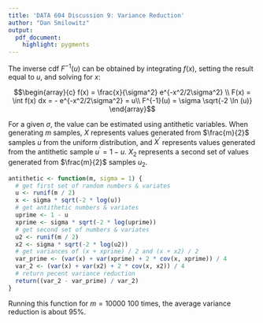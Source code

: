 ```yaml
---
title: 'DATA 604 Discussion 9: Variance Reduction'
author: "Dan Smilowitz"
output:
  pdf_document:
    highlight: pygments
---
```


The inverse cdf $F^{-1}(u)$ can be obtained by integrating $f(x)$, setting the result equal to $u$, and solving for $x$:

$$\begin{array}{c}
f(x) = \frac{x}{\sigma^2} e^{-x^2/2\sigma^2} \\
F(x) = \int f(x) dx = - e^{-x^2/2\sigma^2} = u\\
F^{-1}(u) = \sigma \sqrt{-2 \ln (u)}
\end{array}$$

For a given $\sigma$, the value can be estimated using antithetic variables.  When generating $m$ samples, $X$ represents values generated from $\frac{m}{2}$ samples $u$ from the uniform distribution, and $X^\prime$ represents values generated from the antithetic sample $u^\prime =1-u$.  $X_2$ represents a second set of values generated from $\frac{m}{2}$ samples $u_2$.

\vspace{1em}

```r
antithetic <- function(m, sigma = 1) {
  # get first set of random numbers & variates
  u <- runif(m / 2)
  x <- sigma * sqrt(-2 * log(u))
  # get antithetic numbers & variates
  uprime <- 1 - u
  xprime <- sigma * sqrt(-2 * log(uprime))
  # get second set of numbers & variates
  u2 <- runif(m / 2)
  x2 <- sigma * sqrt(-2 * log(u2))
  # get variances of (x + xprime) / 2 and (x + x2) / 2
  var_prime <- (var(x) + var(xprime) + 2 * cov(x, xprime)) / 4
  var_2 <- (var(x) + var(x2) + 2 * cov(x, x2)) / 4
  # return pecent variance reduction
  return((var_2 - var_prime) / var_2)
}
```

\vspace{1em}

Running this function for $m=10000$ 100 times, the average variance reduction is about 95%.
